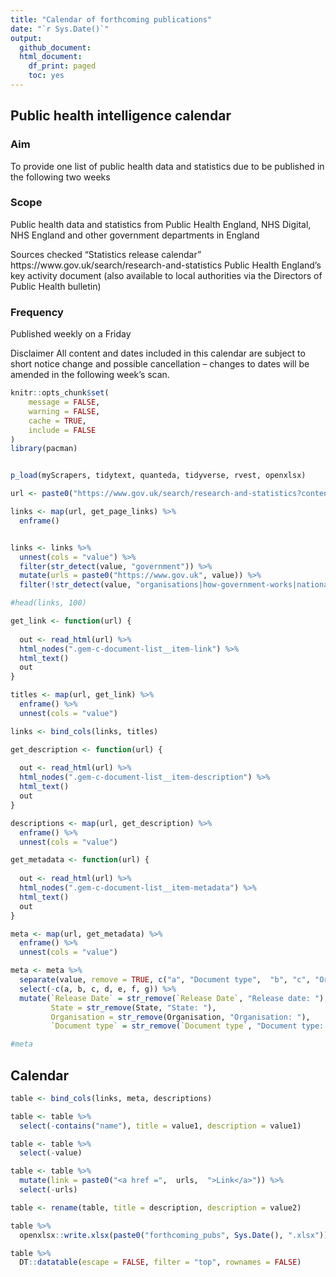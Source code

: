 ```yaml
---
title: "Calendar of forthcoming publications"
date: "`r Sys.Date()`"
output:
  github_document:
  html_document:
    df_print: paged
    toc: yes
---
```


## Public health intelligence calendar	
	
### Aim	

To provide one list of public health data and statistics due to be published in the following two weeks
	
### Scope	

Public health data and statistics from Public Health England, NHS Digital, NHS England and other government departments in England 
	
Sources checked	"Statistics release calendar
"
	https://www.gov.uk/search/research-and-statistics
	Public Health England's key activity document (also available to local authorities via the Directors of Public Health bulletin)
	
### Frequency	

Published weekly on a Friday
	
Disclaimer	All content and dates included in this calendar are subject to short notice change and possible cancellation – changes to dates will be amended in the following week's scan.


```r

knitr::opts_chunk$set(
	message = FALSE,
	warning = FALSE,
	cache = TRUE,
	include = FALSE
)
library(pacman)


p_load(myScrapers, tidytext, quanteda, tidyverse, rvest, openxlsx)

```


```r

url <- paste0("https://www.gov.uk/search/research-and-statistics?content_store_document_type=upcoming_statistics&page=", 1:82)

links <- map(url, get_page_links) %>%
  enframe()


links <- links %>%
  unnest(cols = "value") %>%
  filter(str_detect(value, "government")) %>%
  mutate(urls = paste0("https://www.gov.uk", value)) %>%
  filter(!str_detect(value, "organisations|how-government-works|nationalarchives"))

#head(links, 100)


```


```r

get_link <- function(url) {
  
  out <- read_html(url) %>%
  html_nodes(".gem-c-document-list__item-link") %>%
  html_text()
  out
}

titles <- map(url, get_link) %>%
  enframe() %>%
  unnest(cols = "value")

links <- bind_cols(links, titles)

```

```r

get_description <- function(url) {
  
  out <- read_html(url) %>%
  html_nodes(".gem-c-document-list__item-description") %>%
  html_text()
  out
}

descriptions <- map(url, get_description) %>%
  enframe() %>%
  unnest(cols = "value") 

```




```r

get_metadata <- function(url) {
  
  out <- read_html(url) %>%
  html_nodes(".gem-c-document-list__item-metadata") %>%
  html_text()
  out
}

meta <- map(url, get_metadata) %>%
  enframe() %>%
  unnest(cols = "value") 

meta <- meta %>%
  separate(value, remove = TRUE, c("a", "Document type",  "b", "c", "Organisation", "d", "e", "Release Date", "f", "g", "State"), sep = "\\n") %>%
  select(-c(a, b, c, d, e, f, g)) %>%
  mutate(`Release Date` = str_remove(`Release Date`, "Release date: "),
         State = str_remove(State, "State: "), 
         Organisation = str_remove(Organisation, "Organisation: "), 
         `Document type` = str_remove(`Document type`, "Document type: "))

#meta

```

## Calendar

```r
table <- bind_cols(links, meta, descriptions)

table <- table %>%
  select(-contains("name"), title = value1, description = value1)

table <- table %>%
  select(-value)

table <- table %>%
  mutate(link = paste0("<a href =",  urls,  ">Link</a>")) %>%
  select(-urls)

table <- rename(table, title = description, description = value2)

table %>%
  openxlsx::write.xlsx(paste0("forthcoming_pubs", Sys.Date(), ".xlsx"))

table %>%
  DT::datatable(escape = FALSE, filter = "top", rownames = FALSE)
```

